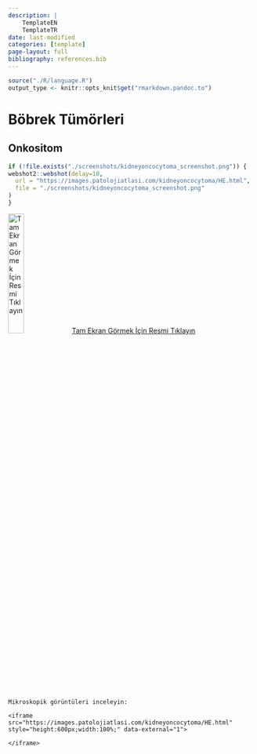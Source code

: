 ```yaml
---
description: |
    TemplateEN
    TemplateTR
date: last-modified
categories: [template]
page-layout: full
bibliography: references.bib
---
```


```r

source("./R/language.R")
output_type <- knitr::opts_knit$get("rmarkdown.pandoc.to")

```

# Böbrek Tümörleri {#sec-bobrek-tumorleri}

## Onkositom {#sec-bobrek-onkositom}

```r
if (!file.exists("./screenshots/kidneyoncocytoma_screenshot.png")) {
webshot2::webshot(delay=10,
  url = "https://images.patolojiatlasi.com/kidneyoncocytoma/HE.html",
  file = "./screenshots/kidneyoncocytoma_screenshot.png"
)
}
```

[![Tam Ekran Görmek İçin Resmi
Tıklayın](./screenshots/kidneyoncocytoma_screenshot.png){width="25%"}](https://images.patolojiatlasi.com/kidneyoncocytoma/HE.html)
[Tam Ekran Görmek İçin Resmi
Tıklayın](https://images.patolojiatlasi.com/kidneyoncocytoma/HE.html)



```asis

Mikroskopik görüntüleri inceleyin:

<iframe src="https://images.patolojiatlasi.com/kidneyoncocytoma/HE.html" style="height:600px;width:100%;" data-external="1">

</iframe>
```

